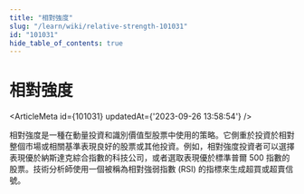 ```yaml
---
title: "相對強度"
slug: "/learn/wiki/relative-strength-101031"
id: "101031"
hide_table_of_contents: true
---
```



# 相對強度

<ArticleMeta id={101031} updatedAt={'2023-09-26 13:58:54'} />
<div className='border-solid border-b border-t-0 my-4 border-[var(--ifm-color-gray-300)]' />

相對強度是一種在動量投資和識別價值型股票中使用的策略。它側重於投資於相對整個市場或相關基準表現良好的股票或其他投資。例如，相對強度投資者可以選擇表現優於納斯達克綜合指數的科技公司，或者選取表現優於標準普爾 500 指數的股票。技術分析師使用一個被稱為相對強弱指數 (RSI) 的指標來生成超買或超賣信號。

